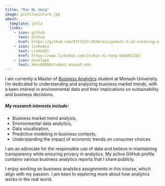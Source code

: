 ```yaml
---
title: "Min Ni Hong"  
image: profilepicture.jpg
about:
  template: jolla
  links:
    - icon: github
      text: Github
      href: https://github.com/ETC5523-2024/assignment-3-v2-creating-a-blog-Mhon0009
    - icon: linkedin
      text: LinkedIn
      href: https://www.linkedin.com/in/min-ni-hong-b0368121b/
    - icon: envelope
      text: mhon0009@student.monash.edu
---
```


I am currently a Master of [Business Analytics](https://www.monash.edu/study/courses/find-a-course/business-analytics-b6022) student at Monash University. I'm dedicated to understanding and analyzing business market trends, with a keen interest in environmental data and their implications on sustainability and business decisions.

<div class="left-align">

##### **My research interests include:**

- Business market trend analysis,
- Environmental data analytics,
- Data visualization,
- Predictive modeling in business contexts,
- Understanding the impact of economic trends on consumer choices


</div>
I am an advocate for the responsible use of data and believe in maintaining transparency while ensuring privacy in analytics. My active GitHub profile contains various business analytics reports that I share publicly.

I enjoy working on business analytics assignments in this course, which align with my passion. I am keen to exploring more about how analytics works in the real world.





